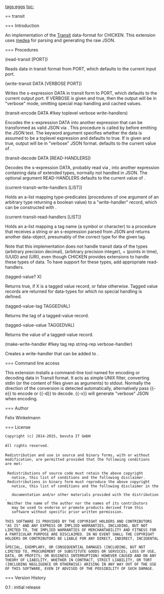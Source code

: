 [[tags:eggs]]
[[toc:]]

== transit

=== Introduction

An implementation of the
[[https://github.com/cognitect/transit-format|Transit]] data-format
for CHICKEN. This extension uses
[[http://wiki.call-cc.org/eggref/4/medea|medea]] for parsing and
generating the raw JSON.

=== Procedures

<procedure>(read-transit [PORT])</procedure>

Reads data in transit format from PORT, which defaults to the
current input port.

<procedure>(write-transit DATA [VERBOSE PORT])</procedure>

Writes the s-expression DATA in transit form to PORT, which defaults
to the current output port. If VERBOSE is given and true, then the
output will be in "verbose" mode, omitting special map handling and
cached values.

<procedure>(transit-encode DATA #!key toplevel verbose write-handlers)</procedure>

Encodes the s-expression DATA into another expression that can be
transformed as valid JSON via {{write-json}}. This procedure is called
by {{write-transit}} before emitting the JSON text. The keyword
argument {{toplevel}} specifies whether the data is assumed to be a
toplevel expression and defaults to true. If {{verbose}} is given and
true, output will be in "verbose" JSON format. {{write-handlers}}
defaults to the current value of {{current-transit-read-handlers}}.

<procedure>(transit-decode DATA [READ-HANDLERS])</procedure>

Decodes the s-expression DATA, probably read via {{read-json}}, into
another expression containing data of extended types, normally not
handled in JSON. The optional argument READ-HANDLERS defaults to the
current value of {{current-transit-read-handlers}}.

<parameter>(current-transit-write-handlers [LIST])</parameter>

Holds an a-list mapping type-predicates (procedures of one argument of
an arbitrary type returning a boolean value) to a "write-handler"
record, which can be constructed with {{make-write-handler}}.

<parameter>(current-transit-read-handlers [LIST])</parameter>

Holds an a-list mapping a tag name (a symbol or character) to a
procedure that receives a string or an s-expression parsed from JSON
and returns another data-object, presumably of the correct type for
the given tag.

Note that this implementation does not handle transit data of the
types {{f}} (arbitrary precision decimal), {{n}} (arbitrary precision
integer), {{m}} + {{t}} (points in time), {{u}} (UUID) and {{r}}
(URI), even though CHICKEN provides extensions to handle these types
of data. To have support for these types, add appropriate
read-handlers.

<procedure>(tagged-value? X)</procedure>

Returns true, if X is a tagged value record, or false otherwise.
Tagged value records are returned for data-types for which no special
handling is defined.

<procedure>(tagged-value-tag TAGGEDVAL)</procedure>

Returns the tag of a tagged-value record.

<procedure>(tagged-value-value TAGGEDVAL)</procedure>

Returns the value of a tagged-value record.

<procedure>(make-write-handler #!key tag rep string-rep verbose-handler)</procedure>

Creates a write-handler that can be added to {{current-transit-write-handlers}}.


=== Command line access

This extension installs a command-line tool named {{chicken-transit}}
for encoding or decoding data in Transit format. It acts as simple
UNIX filter, converting stdin (or the content of files given as
arguments) to stdout. Normally the direction of the conversion is
detected automatically, alternatively pass {{-e}} to encode or {{-d}}
to decode. {{-v}} will generate "verbose" JSON when encoding.


=== Author

Felix Winkelmann

=== License

 Copyright (c) 2014-2015, bevuta IT GmbH
 
 All rights reserved.
 
 Redistribution and use in source and binary forms, with or without
 modification, are permitted provided that the following conditions
 are met:
 
  Redistributions of source code must retain the above copyright
    notice, this list of conditions and the following disclaimer. 
  Redistributions in binary form must reproduce the above copyright
    notice, this list of conditions and the following disclaimer in the 
    documentation and/or other materials provided with the distribution. 
  Neither the name of the author nor the names of its contributors
    may be used to endorse or promote products derived from this
    software without specific prior written permission. 
 
 THIS SOFTWARE IS PROVIDED BY THE COPYRIGHT HOLDERS AND CONTRIBUTORS
 "AS IS" AND ANY EXPRESS OR IMPLIED WARRANTIES, INCLUDING, BUT NOT
 LIMITED TO, THE IMPLIED WARRANTIES OF MERCHANTABILITY AND FITNESS FOR
 A PARTICULAR PURPOSE ARE DISCLAIMED. IN NO EVENT SHALL THE COPYRIGHT
 HOLDERS OR CONTRIBUTORS BE LIABLE FOR ANY DIRECT, INDIRECT, INCIDENTAL,
 SPECIAL, EXEMPLARY, OR CONSEQUENTIAL DAMAGES (INCLUDING, BUT NOT
 LIMITED TO, PROCUREMENT OF SUBSTITUTE GOODS OR SERVICES; LOSS OF USE,
 DATA, OR PROFITS; OR BUSINESS INTERRUPTION) HOWEVER CAUSED AND ON ANY
 THEORY OF LIABILITY, WHETHER IN CONTRACT, STRICT LIABILITY, OR TORT
 (INCLUDING NEGLIGENCE OR OTHERWISE) ARISING IN ANY WAY OUT OF THE USE
 OF THIS SOFTWARE, EVEN IF ADVISED OF THE POSSIBILITY OF SUCH DAMAGE.

=== Version History

; 0.1 : initial release

